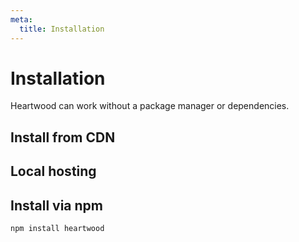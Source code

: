 ```yaml
---
meta:
  title: Installation
---
```


# Installation

Heartwood can work without a package manager or dependencies.

## Install from CDN

## Local hosting

## Install via npm

```bash
npm install heartwood
```
